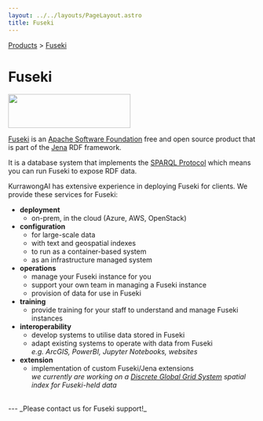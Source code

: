 ```yaml
---
layout: ../../layouts/PageLayout.astro
title: Fuseki
---
```


[Products](/products) > [Fuseki](./fuseki)

# Fuseki

<img src="/logo-jena.png" width="249" height="69" />

[Fuseki](https://jena.apache.org/documentation/fuseki2/) is an [Apache Software Foundation](https://apache.org/) free and open source product that is part of the [Jena](https://jena.apache.org/) RDF framework.

It is a database system that implements the [SPARQL Protocol](https://www.w3.org/TR/sparql11-protocol/) which means you can run Fuseki to expose RDF data.

KurrawongAI has extensive experience in deploying Fuseki for clients. We provide these services for Fuseki:

- **deployment**
  - on-prem, in the cloud (Azure, AWS, OpenStack)
- **configuration**
  - for large-scale data
  - with text and geospatial indexes
  - to run as a container-based system
  - as an infrastructure managed system
- **operations**
  - manage your Fuseki instance for you
  - support your own team in managing a Fuseki instance
  - provision of data for use in Fuseki
- **training**
  - provide training for your staff to understand and manage Fuseki instances
- **interoperability**
  - develop systems to utilise data stored in Fuseki
  - adapt existing systems to operate with data from Fuseki
<br/>_e.g. ArcGIS, PowerBI, Jupyter Notebooks, websites_
- **extension**
  - implementation of custom Fuseki/Jena extensions
  <br/>_we currently are working on a [Discrete Global Grid System](https://en.wikipedia.org/wiki/Discrete_global_grid) spatial index for Fuseki-held data_

<br/>
---
_Please contact us for Fuseki support!_
